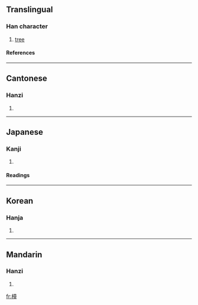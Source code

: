 {{see|幢}}

==Translingual==
===Han character===
{{Han char|rn=75|rad=木|as=12|sn=16|four=4091<sub>4</sub>|canj=木卜廿土 (DYTG)}}
# [[tree]]
====References====
{{Han ref|kx=0554.230|dkj=15578|dj=0943.110|hdz=21294.140|uh=6A66|ud=27238|bh=E9BF|bd=59839}}

----
==Cantonese==
===Hanzi===
{{yue-hanzi|jyut=|y=tung4}}
# {{defn|Cantonese}}

----
==Japanese==
===Kanji===
{{ja-kanji|grade=|rs=木12}}
# {{defn|Japanese}} 
====Readings====
{{ja-readings|on=[[とう]] (tō), [[しょう]] (shō), [[そう]] (sō)|kun=[[むね]] (mune), [[きぎれ]] (kigire), [[つく]] (tsuku)}}

----
==Korean==
===Hanja===
{{ko-hanja|hangeul=동|eumhun=|rv=dong|mr=tong|y=tong}}
# {{defn|Korean}}

----
==Mandarin==
===Hanzi===
{{cmn-hanzi|pin=[[chuáng]] ([[chuang2]])|wg=ch'uang<sup>2</sup>}}
# {{defn|Mandarin}}

[[fr:橦]]